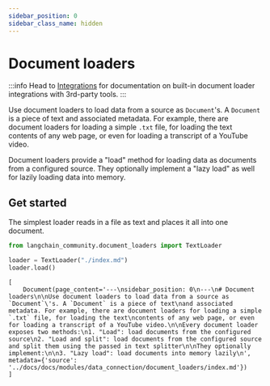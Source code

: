 ```yaml
---
sidebar_position: 0
sidebar_class_name: hidden
---
```

# Document loaders

<head>
  <link rel="canonical" href="https://python.langchain.com/v0.2/docs/concepts/" />
</head>

:::info
Head to [Integrations](/docs/integrations/document_loaders/) for documentation on built-in document loader integrations with 3rd-party tools.
:::

Use document loaders to load data from a source as `Document`'s. A `Document` is a piece of text
and associated metadata. For example, there are document loaders for loading a simple `.txt` file, for loading the text
contents of any web page, or even for loading a transcript of a YouTube video.

Document loaders provide a "load" method for loading data as documents from a configured source. They optionally
implement a "lazy load" as well for lazily loading data into memory.

## Get started

The simplest loader reads in a file as text and places it all into one document.

```python
from langchain_community.document_loaders import TextLoader

loader = TextLoader("./index.md")
loader.load()
```

<CodeOutputBlock language="python">

```
[
    Document(page_content='---\nsidebar_position: 0\n---\n# Document loaders\n\nUse document loaders to load data from a source as `Document`\'s. A `Document` is a piece of text\nand associated metadata. For example, there are document loaders for loading a simple `.txt` file, for loading the text\ncontents of any web page, or even for loading a transcript of a YouTube video.\n\nEvery document loader exposes two methods:\n1. "Load": load documents from the configured source\n2. "Load and split": load documents from the configured source and split them using the passed in text splitter\n\nThey optionally implement:\n\n3. "Lazy load": load documents into memory lazily\n', metadata={'source': '../docs/docs/modules/data_connection/document_loaders/index.md'})
]
```

</CodeOutputBlock>
